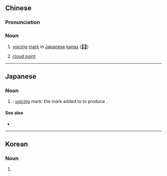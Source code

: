 {{also|濁点}}
==Chinese==
{{zh-forms|s=浊点}}
{{zh-wp}}

===Pronunciation===
{{zh-pron
|m=zhuódiǎn
|cat=n
}}

===Noun===
{{zh-noun}}

# {{lb|zh|linguistics}} [[voicing]] [[mark]] in [[Japanese]] [[kana]]s ([[◌゙]])
# {{lb|zh|chemistry}} [[cloud point]]

----

==Japanese==
{{ja-kanjitab|だく|てん}}

===Noun===
{{ja-noun|shin=濁点|だくてん}}

# {{kyujitai spelling of|濁点}}: [[voice|voicing]] mark: the mark added to {{ja-r|か}} to produce {{ja-r|が}}.

====See also====
* {{ja-r|半濁點|はんだくてん}}

----

==Korean==
{{ko-hanjatab}}

===Noun===
{{ko-noun|hangeul=탁점}}

# {{hanja form of|탁점|dakuten}}